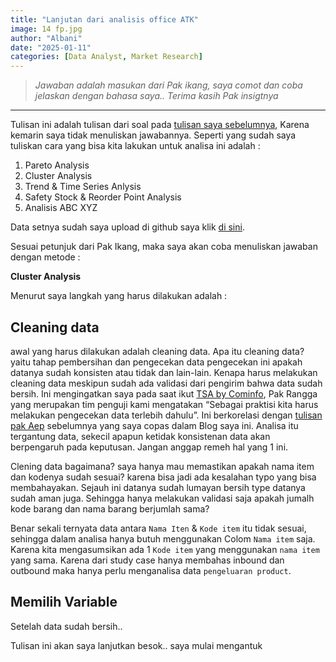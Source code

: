 ```yaml
---
title: "Lanjutan dari analisis office ATK"
image: 14 fp.jpg
author: "Albani"
date: "2025-01-11"
categories: [Data Analyst, Market Research]
---
```

> *Jawaban adalah masukan dari Pak ikang, saya comot dan coba jelaskan dengan bahasa saya.. Terima kasih Pak insigtnya*

-------

Tulisan ini adalah tulisan dari soal pada [tulisan saya sebelumnya](https://b4n88.github.io/Blogpribadi/Bloog/12%20Clustering%20dengan%20Excel.html), Karena kemarin saya tidak menuliskan jawabannya. Seperti yang sudah saya tuliskan cara yang bisa kita lakukan untuk analisa ini adalah :

1. Pareto Analysis
2. Cluster Analysis
3. Trend & Time Series Anlysis
4. Safety Stock & Reorder Point Analysis
5. Analisis ABC XYZ

Data setnya sudah saya upload di github saya klik [di sini](https://github.com/b4n88/Market-Research/tree/main/Office%20study%20case). 

Sesuai petunjuk dari Pak Ikang, maka saya akan coba menuliskan jawaban dengan metode :

**Cluster Analysis**

Menurut saya langkah yang harus dilakukan adalah :

## Cleaning data

awal yang harus dilakukan adalah cleaning data. Apa itu cleaning data? yaitu tahap pembersihan dan pengecekan data pengecekan ini apakah datanya sudah konsisten atau tidak dan lain-lain. Kenapa harus melakukan cleaning data meskipun sudah ada validasi dari pengirim bahwa data sudah bersih. Ini mengingatkan saya pada saat ikut [TSA by Cominfo](https://digitalent.komdigi.go.id/), Pak Rangga yang merupakan tim penguji kami mengatakan "Sebagai praktisi kita harus melakukan pengecekan data terlebih dahulu". Ini berkorelasi dengan [tulisan pak Aep](https://b4n88.github.io/Blogpribadi/Bloog/07%20Mindset.html) sebelumnya yang saya copas dalam Blog saya ini. Analisa itu tergantung data, sekecil apapun ketidak konsistenan data akan berpengaruh pada keputusan. Jangan anggap remeh hal yang 1 ini.

Clening data bagaimana? saya hanya mau memastikan apakah nama item dan kodenya sudah sesuai? karena bisa jadi ada kesalahan typo yang bisa membahayakan. Sejauh ini datanya sudah lumayan bersih type datanya sudah aman juga. Sehingga hanya melakukan validasi saja apakah jumalh kode barang dan nama barang berjumlah sama?

Benar sekali ternyata data antara `Nama Iten` & `Kode item` itu tidak sesuai, sehingga dalam analisa hanya butuh menggunakan Colom `Nama item` saja. Karena kita mengasumsikan ada 1 `Kode item` yang menggunakan `nama item` yang sama. Karena dari study case hanya membahas inbound dan outbound maka hanya perlu menganalisa data `pengeluaran product`.

## Memilih Variable

Setelah data sudah bersih..


Tulisan ini akan saya lanjutkan besok.. saya mulai mengantuk